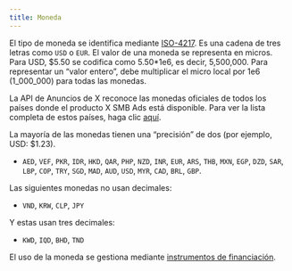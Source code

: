 ```yaml
---
title: Moneda
---
```


El tipo de moneda se identifica mediante [ISO-4217](http://en.wikipedia.org/wiki/ISO_4217). Es una cadena de tres letras como `USD` o `EUR`. El valor de una moneda se representa en micros. Para USD, $5.50 se codifica como 5.50\*1e6, es decir, 5,500,000. Para representar un “valor entero”, debe multiplicar el micro local por 1e6 (1\_000\_000) para todas las monedas.

La API de Anuncios de X reconoce las monedas oficiales de todos los países donde el producto X SMB Ads está disponible. Para ver la lista completa de estos países, haga clic [aquí](https://business.x.com/en/help/overview/about-eligibility-for-twitter-ads.html).

La mayoría de las monedas tienen una “precisión” de dos (por ejemplo, USD: $1.23).

- `AED`, `VEF`, `PKR`, `IDR`, `HKD`, `QAR`, `PHP`, `NZD`, `INR`, `EUR`, `ARS`, `THB`, `MXN`, `EGP`, `DZD`, `SAR`, `LBP`, `COP`, `TRY`, `SGD`, `MAD`, `AUD`, `USD`, `MYR`, `CAD`, `BRL`, `GBP`.

Las siguientes monedas no usan decimales:

- `VND`, `KRW`, `CLP`, `JPY`

Y estas usan tres decimales:

- `KWD`, `IQD`, `BHD`, `TND`

El uso de la moneda se gestiona mediante [instrumentos de financiación](/es/x-ads-api/introduction).
